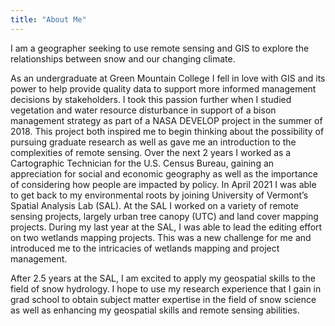 ```yaml
---
title: "About Me"
---
```


I am a geographer seeking to use remote sensing and GIS to explore the relationships between snow and our changing climate.

As an undergraduate at Green Mountain College I fell in love with GIS and its power to help provide quality data to support more informed management decisions by stakeholders. I took this passion further when I studied vegetation and water resource disturbance in support of a bison management strategy as part of a NASA DEVELOP project in the summer of 2018. This project both inspired me to begin thinking about the possibility of pursuing graduate research as well as gave me an introduction to the complexities of remote sensing. Over the next 2 years I worked as a Cartographic Technician for the U.S. Census Bureau, gaining an appreciation for social and economic geography as well as the importance of considering how people are impacted by policy. In April 2021 I was able to get back to my environmental roots by joining University of Vermont's Spatial Analysis Lab (SAL). At the SAL I worked on a variety of remote sensing projects, largely urban tree canopy (UTC) and land cover mapping projects. During my last year at the SAL, I was able to lead the editing effort on two wetlands mapping projects. This was a new challenge for me and introduced me to the intricacies of wetlands mapping and project management.

After 2.5 years at the SAL, I am excited to apply my geospatial skills to the field of snow hydrology. I hope to use my research experience that I gain in grad school to obtain subject matter expertise in the field of snow science as well as enhancing my geospatial skills and remote sensing abilities.
